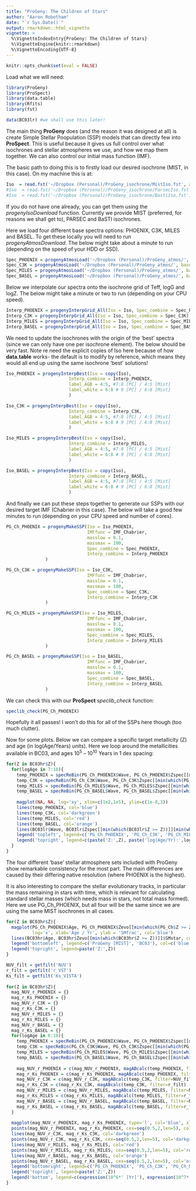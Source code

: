 ```yaml
---
title: "ProGeny: The Children of Stars"
author: "Aaron Robotham"
date: "`r Sys.Date()`"
output: rmarkdown::html_vignette
vignette: >
  %\VignetteIndexEntry{ProGeny: The Children of Stars}
  %\VignetteEngine{knitr::rmarkdown}
  %\VignetteEncoding{UTF-8}
---
```


```r
knitr::opts_chunk$set(eval = FALSE)
```

Load what we will need:

```r
library(ProGeny)
library(ProSpect)
library(data.table)
library(Rfits)
library(fst)
```


```r
data(BC03lr) #we shall use this later!
```

The main thing **ProGeny** does (and the reason it was designed at all) is create Simple Stellar Poopulation (SSP) models that can directly few into **ProSpect**. This is useful because it gives us full control over what isochrones and stellar atmospheres we use, and how we map them together. We can also control our initial mass function (IMF).

The basic path to doing this is to firstly load our desired isochrone (MIST, in this case). On my machine this is at:

```r
Iso  = read.fst('~/Dropbox (Personal)/ProGeny_isochrone/MistIso.fst', as.data.table=TRUE)
#Iso  = read.fst('~/Dropbox (Personal)/ProGeny_isochrone/ParsecIso.fst')
#Iso  = read.fst('~/Dropbox (Personal)/ProGeny_isochrone/BastiIso.fst')
```

If you do not have one already, you can get them using the *progenyIsoDownload* function. Currently we provide MIST (preferred, for reasons we shall get to), PARSEC and BaSTI isochrones.

Here we load four different base spectra options: PHOENIX, C3K, MILES and BASEL. To get these locally you will need to run *progenyAtmosDownload*. The below might take about a minute to run (depending on the speed of your HDD or SSD).

```r
Spec_PHOENIX = progenyAtmosLoad('~/Dropbox (Personal)/ProGeny_atmos/', base='combine_PHOENIX_husser')
Spec_C3K = progenyAtmosLoad('~/Dropbox (Personal)/ProGeny_atmos/', base='combine_C3K_conroy')
Spec_MILES = progenyAtmosLoad('~/Dropbox (Personal)/ProGeny_atmos/', base='combine_MILES_vazdekis')
Spec_BASEL = progenyAtmosLoad('~/Dropbox (Personal)/ProGeny_atmos/', base='combine_BASEL_wlbc')
```

Below we interpolate our spectra onto the isochrone grid of Teff, logG and logZ. The below might take a minute or two to run (depending on your CPU speed).

```r
Interp_PHOENIX = progenyInterpGrid_All(Iso = Iso, Spec_combine = Spec_PHOENIX)
Interp_C3K = progenyInterpGrid_All(Iso = Iso, Spec_combine = Spec_C3K)
Interp_MILES = progenyInterpGrid_All(Iso = Iso, Spec_combine = Spec_MILES)
Interp_BASEL = progenyInterpGrid_All(Iso = Iso, Spec_combine = Spec_BASEL)
```

We need to update the isochrones with the origin of the 'best' spectra (since we can only have one per isochrone element). The below should be very fast. Note re need the explicit copies of Iso here because of how **data.table** works- the default is to modify by reference, which means they would all end up using the same isochrone 'best' solutions!

```r
Iso_PHOENIX = progenyInterpBest(Iso = copy(Iso),
                        Interp_combine = Interp_PHOENIX,
                        label_AGB = 4:5, #7:8 [PC] / 4:5 [Mist]
                        label_white = 6:8 # 9 [PC] / 6:8 [Mist]
                        )

Iso_C3K = progenyInterpBest(Iso = copy(Iso),
                        Interp_combine = Interp_C3K,
                        label_AGB = 4:5, #7:8 [PC] / 4:5 [Mist]
                        label_white = 6:8 # 9 [PC] / 6:8 [Mist]
                        )

Iso_MILES = progenyInterpBest(Iso = copy(Iso),
                        Interp_combine = Interp_MILES,
                        label_AGB = 4:5, #7:8 [PC] / 4:5 [Mist]
                        label_white = 6:8 # 9 [PC] / 6:8 [Mist]
                        )

Iso_BASEL = progenyInterpBest(Iso = copy(Iso),
                        Interp_combine = Interp_BASEL,
                        label_AGB = 4:5, #7:8 [PC] / 4:5 [Mist]
                        label_white = 6:8 # 9 [PC] / 6:8 [Mist]
                        )
```

And finally we can put these steps together to generate our SSPs with our desired target IMF (Chabrier in this case). The below will take a good few minutes to run (depending on your CPU speed and number of cores).

```r
PG_Ch_PHOENIX = progenyMakeSSP(Iso = Iso_PHOENIX,
                               IMFfunc = IMF_Chabrier,
                               masslow = 0.1,
                               massmax = 100,
                               Spec_combine = Spec_PHOENIX,
                               Interp_combine = Interp_PHOENIX
               )

PG_Ch_C3K = progenyMakeSSP(Iso = Iso_C3K,
                               IMFfunc = IMF_Chabrier,
                               masslow = 0.1,
                               massmax = 100,
                               Spec_combine = Spec_C3K,
                               Interp_combine = Interp_C3K
               )

PG_Ch_MILES = progenyMakeSSP(Iso = Iso_MILES,
                               IMFfunc = IMF_Chabrier,
                               masslow = 0.1,
                               massmax = 100,
                               Spec_combine = Spec_MILES,
                               Interp_combine = Interp_MILES
               )

PG_Ch_BASEL = progenyMakeSSP(Iso = Iso_BASEL,
                               IMFfunc = IMF_Chabrier,
                               masslow = 0.1,
                               massmax = 100,
                               Spec_combine = Spec_BASEL,
                               Interp_combine = Interp_BASEL
               )
```

We can check this with our **ProSpect** *speclib_check* function:

```r
speclib_check(PG_Ch_PHOENIX)
```

Hopefully it all passes! I won't do this for all of the SSPs here though (too much clutter).

Now for some plots. Below we can compare a specific target metallicity (Z) and age (in log(Age/Years) units). Here we loop around the metallicities available in BC03, and ages 10^5^ -- 10^10^ Years in 1 dex spacing:

```r
for(Z in BC03hr$Z){
  for(logAge in 7:10){
    temp_PHOENIX = specReBin(PG_Ch_PHOENIX$Wave, PG_Ch_PHOENIX$Zspec[[min(which(PG_Ch_PHOENIX$Z >= Z))]][min(which(PG_Ch_PHOENIX$Age >= 10^logAge)),], BC03lr$Wave)
    temp_C3K = specReBin(PG_Ch_C3K$Wave, PG_Ch_C3K$Zspec[[min(which(PG_Ch_C3K$Z >= Z))]][min(which(PG_Ch_C3K$Age >= 10^logAge)),], BC03lr$Wave)
    temp_MILES = specReBin(PG_Ch_MILES$Wave, PG_Ch_MILES$Zspec[[min(which(PG_Ch_MILES$Z >= Z))]][min(which(PG_Ch_MILES$Age >= 10^logAge)),], BC03lr$Wave)
    temp_BASEL = specReBin(PG_Ch_BASEL$Wave, PG_Ch_BASEL$Zspec[[min(which(PG_Ch_BASEL$Z >= Z))]][min(which(PG_Ch_BASEL$Age >= 10^logAge)),], BC03lr$Wave)
    
    magplot(NA, NA, log='xy', xlim=c(1e2,1e5), ylim=c(1e-8,3))
    lines(temp_PHOENIX, col='blue')
    lines(temp_C3K, col='darkgreen')
    lines(temp_MILES, col='red')
    lines(temp_BASEL, col='orange')
    lines(BC03lr$Wave, BC03lr$Zspec[[min(which(BC03lr$Z >= Z))]][min(which(BC03lr$Age >= 10^logAge)),], col='black')
    legend('topleft', legend=c('PG_Ch_PHOENIX', 'PG_Ch_C3K', 'PG_Ch_MILES', 'PG_Ch_BASEL', 'BC03'), col=c('blue', 'darkgreen', 'red', 'orange', 'black'), lty=1)
    legend('topright', legend=c(paste('Z:',Z), paste('log(Age/Yr):',logAge)))
  }
}
```

The four different 'base' stellar atmosphere sets included with ProGeny show remarkable consistency for the most part. The main differences are caused by their differing native resolution (where PHOENIX is the highest).

It is also interesting to compare the stellar evolutionary tracks, in particular the mass remaining in stars with time, which is relevant for calculating standard stellar masses (which needs mass in stars, not total mass formed). Here we use PG_Ch_PHOENIX, but all four will be the same since we are using the same MIST isochrones in all cases.

```r
for(Z in BC03hr$Z){
  magplot(PG_Ch_PHOENIX$Age, PG_Ch_PHOENIX$Zevo[[min(which(PG_Ch$Z >= Z))]]$SMstar, type='l', ylim=c(0,1),
          log='x', xlab='Age / Yr', ylab = 'SMfrac', col='blue')
  lines(BC03hr$Age, BC03hr$Zevo[[min(which(BC03hr$Z >= Z))]]$SMstar, col='black')
  legend('bottomleft', legend=c('ProGeny [MIST]', 'BC03'), col=c('blue', 'black'), lty=1)
  legend('topright', legend=paste('Z:',Z))
}
```


```r
NUV_filt = getfilt('NUV')
r_filt = getfilt('r_VST')
Ks_filt = getfilt('Ks_VISTA')
    
for(Z in BC03hr$Z){
  mag_NUV_r_PHOENIX = {}
  mag_r_Ks_PHOENIX = {}
  mag_NUV_r_C3K = {}
  mag_r_Ks_C3K = {}
  mag_NUV_r_MILES = {}
  mag_r_Ks_MILES = {}
  mag_NUV_r_BASEL = {}
  mag_r_Ks_BASEL = {}
  for(logAge in 6:10){
    temp_PHOENIX = specReBin(PG_Ch_PHOENIX$Wave, PG_Ch_PHOENIX$Zspec[[min(which(PG_Ch_PHOENIX$Z >= Z))]][min(which(PG_Ch_PHOENIX$Age >= 10^logAge)),], BC03lr$Wave)
    temp_C3K = specReBin(PG_Ch_C3K$Wave, PG_Ch_C3K$Zspec[[min(which(PG_Ch_C3K$Z >= Z))]][min(which(PG_Ch_C3K$Age >= 10^logAge)),], BC03lr$Wave)
    temp_MILES = specReBin(PG_Ch_MILES$Wave, PG_Ch_MILES$Zspec[[min(which(PG_Ch_MILES$Z >= Z))]][min(which(PG_Ch_MILES$Age >= 10^logAge)),], BC03lr$Wave)
    temp_BASEL = specReBin(PG_Ch_BASEL$Wave, PG_Ch_BASEL$Zspec[[min(which(PG_Ch_BASEL$Z >= Z))]][min(which(PG_Ch_BASEL$Age >= 10^logAge)),], BC03lr$Wave)
    
    mag_NUV_r_PHOENIX = c(mag_NUV_r_PHOENIX, magABcalc(temp_PHOENIX, filter=NUV_filt) - magABcalc(temp_PHOENIX, filter=r_filt))
    mag_r_Ks_PHOENIX = c(mag_r_Ks_PHOENIX, magABcalc(temp_PHOENIX, filter=r_filt) - magABcalc(temp_PHOENIX, filter=Ks_filt))
    mag_NUV_r_C3K = c(mag_NUV_r_C3K, magABcalc(temp_C3K, filter=NUV_filt) - magABcalc(temp_C3K, filter=r_filt))
    mag_r_Ks_C3K = c(mag_r_Ks_C3K, magABcalc(temp_C3K, filter=r_filt) - magABcalc(temp_C3K, filter=Ks_filt))
    mag_NUV_r_MILES = c(mag_NUV_r_MILES, magABcalc(temp_MILES, filter=NUV_filt) - magABcalc(temp_MILES, filter=r_filt))
    mag_r_Ks_MILES = c(mag_r_Ks_MILES, magABcalc(temp_MILES, filter=r_filt) - magABcalc(temp_MILES, filter=Ks_filt))
    mag_NUV_r_BASEL = c(mag_NUV_r_BASEL, magABcalc(temp_BASEL, filter=NUV_filt) - magABcalc(temp_BASEL, filter=r_filt))
    mag_r_Ks_BASEL = c(mag_r_Ks_BASEL, magABcalc(temp_BASEL, filter=r_filt) - magABcalc(temp_BASEL, filter=Ks_filt))
  }
  
  magplot(mag_NUV_r_PHOENIX, mag_r_Ks_PHOENIX, type='l', col='blue', xlim=c(-2,8), ylim=c(-2.5,2), xlab='NUV - r', ylab='r - Ks')
  points(mag_NUV_r_PHOENIX, mag_r_Ks_PHOENIX, cex=seq(0.5,2,len=5), col='blue')
  lines(mag_NUV_r_C3K, mag_r_Ks_C3K, col='darkgreen')
  points(mag_NUV_r_C3K, mag_r_Ks_C3K, cex=seq(0.5,2,len=5), col='darkgreen')
  lines(mag_NUV_r_MILES, mag_r_Ks_MILES, col='red')
  points(mag_NUV_r_MILES, mag_r_Ks_MILES, cex=seq(0.5,2,len=5), col='red')
  lines(mag_NUV_r_BASEL, mag_r_Ks_BASEL, col='orange')
  points(mag_NUV_r_BASEL, mag_r_Ks_BASEL, cex=seq(0.5,2,len=5), col='orange')
  legend('bottomright', legend=c('PG_Ch_PHOENIX', 'PG_Ch_C3K', 'PG_Ch_MILES', 'PG_Ch_BASEL', 'BC03'), col=c('blue', 'darkgreen', 'red', 'orange', 'black'), lty=1)
  legend('topright', legend=paste('Z:',Z))
  legend('bottom', legend=c(expression(10^6*' [Yr]'), expression(10^7*' [Yr]'), expression(10^8*' [Yr]'), expression(10^9*' [Yr]'), expression(10^10*' [Yr]')), pt.cex=seq(0.5,2,len=5), pch=1)
}
```
